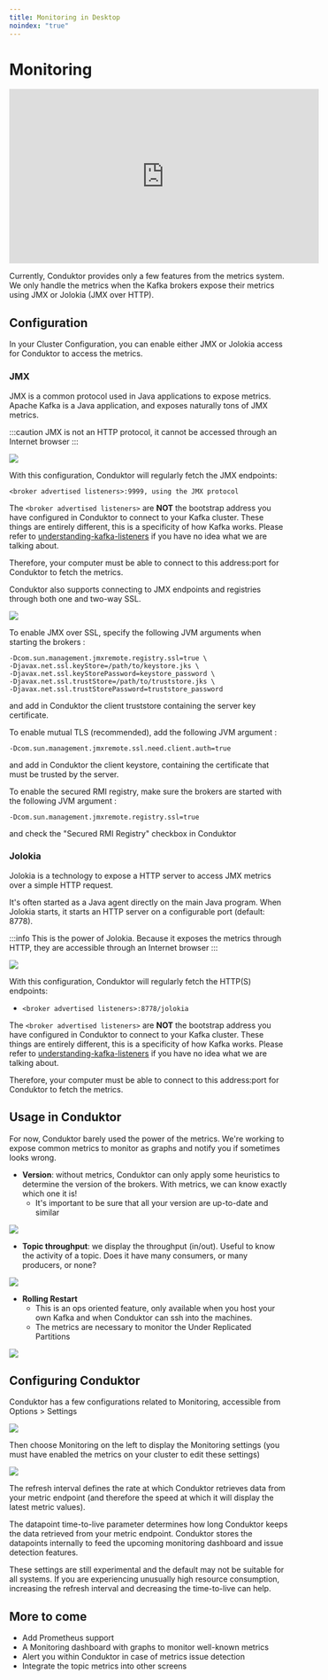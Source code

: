 ```yaml
---
title: Monitoring in Desktop
noindex: "true"
---
```


# Monitoring

<iframe
  width="560"
  height="315"
  src="https://www.youtube.com/embed/Uuo-xyJup4M"
  title="YouTube video player"
  frameBorder="0"
  allow="accelerometer; autoplay; clipboard-write; encrypted-media; gyroscope; picture-in-picture"
  allowFullScreen
></iframe>

Currently, Conduktor provides only a few features from the metrics system. We only handle the metrics when the Kafka brokers expose their metrics using JMX or Jolokia (JMX over HTTP).&#x20;

## Configuration

In your Cluster Configuration, you can enable either JMX or Jolokia access for Conduktor to access the metrics.

### JMX

JMX is a common protocol used in Java applications to expose metrics. Apache Kafka is a Java application, and exposes naturally tons of JMX metrics.

:::caution
JMX is not an HTTP protocol, it cannot be accessed through an Internet browser
:::

![](../assets/2021-02-03-14-04-03-metrics.png)

With this configuration, Conduktor will regularly fetch the JMX endpoints:

`<broker advertised listeners>:9999, using the JMX protocol`

The `<broker advertised listeners>` are **NOT** the bootstrap address you have configured in Conduktor to connect to your Kafka cluster. These things are entirely different, this is a specificity of how Kafka works. Please refer to [understanding-kafka-listeners](/desktop/kafka-cluster-connection/setting-up-a-connection-to-kafka/impossible-connection-setups#understanding-kafka-listeners) if you have no idea what we are talking about.

Therefore, your computer must be able to connect to this address:port for Conduktor to fetch the metrics.

Conduktor also supports connecting to JMX endpoints and registries through both one and two-way SSL.&#x20;

![](../assets/2021-02-03-14-47-56-metrics-ssl.png)

To enable JMX over SSL, specify the following JVM arguments when starting the brokers :&#x20;

```
-Dcom.sun.management.jmxremote.registry.ssl=true \
-Djavax.net.ssl.keyStore=/path/to/keystore.jks \
-Djavax.net.ssl.keyStorePassword=keystore_password \
-Djavax.net.ssl.trustStore=/path/to/truststore.jks \
-Djavax.net.ssl.trustStorePassword=truststore_password
```

and add in Conduktor the client truststore containing the server key certificate.

To enable mutual TLS (recommended), add the following JVM argument :

```
-Dcom.sun.management.jmxremote.ssl.need.client.auth=true
```

and add in Conduktor the client keystore, containing the certificate that must be trusted by the server.

To enable the secured RMI registry, make sure the brokers are started with the following JVM argument :

```
-Dcom.sun.management.jmxremote.registry.ssl=true
```

and check the "Secured RMI Registry" checkbox in Conduktor

### Jolokia

Jolokia is a technology to expose a HTTP server to access JMX metrics over a simple HTTP request.

It's often started as a Java agent directly on the main Java program. When Jolokia starts, it starts an HTTP server on a configurable port (default: 8778).

:::info
This is the power of Jolokia. Because it exposes the metrics through HTTP, they are accessible
through an Internet browser
:::

![](../assets/screenshot-2021-01-17-at-21.56.35.png)

With this configuration, Conduktor will regularly fetch the HTTP(S) endpoints:

- `<broker advertised listeners>:8778/jolokia`

The `<broker advertised listeners>` are **NOT** the bootstrap address you have configured in Conduktor to connect to your Kafka cluster. These things are entirely different, this is a specificity of how Kafka works. Please refer to [understanding-kafka-listeners](/desktop/kafka-cluster-connection/setting-up-a-connection-to-kafka/impossible-connection-setups#understanding-kafka-listeners) if you have no idea what we are talking about.

Therefore, your computer must be able to connect to this address:port for Conduktor to fetch the metrics.

## Usage in Conduktor

For now, Conduktor barely used the power of the metrics. We're working to expose common metrics to monitor as graphs and notify you if sometimes looks wrong.

- **Version**: without metrics, Conduktor can only apply some heuristics to determine the version of the brokers. With metrics, we can know exactly which one it is!
  - It's important to be sure that all your version are up-to-date and similar

![](../assets/screenshot-2021-01-18-at-00.08.51.png)

- **Topic throughput**: we display the throughput (in/out). Useful to know the activity of a topic. Does it have many consumers, or many producers, or none?

![](../assets/screenshot-2021-01-18-at-00.13.05.png)

- **Rolling Restart**
  - This is an ops oriented feature, only available when you host your own Kafka and when Conduktor can ssh into the machines.
  - The metrics are necessary to monitor the Under Replicated Partitions

![](../assets/screenshot-2021-01-18-at-00.15.37.png)

## Configuring Conduktor

Conduktor has a few configurations related to Monitoring, accessible from Options > Settings

![](../assets/settings-menu.png)

Then choose Monitoring on the left to display the Monitoring settings (you must have enabled the metrics on your cluster to edit these settings)

![](../assets/monitoring-settings-small.png)

The refresh interval defines the rate at which Conduktor retrieves data from your metric endpoint (and therefore the speed at which it will display the latest metric values).

The datapoint time-to-live parameter determines how long Conduktor keeps the data retrieved from your metric endpoint. Conduktor stores the datapoints internally to feed the upcoming monitoring dashboard and issue detection features.&#x20;

These settings are still experimental and the default may not be suitable for all systems. If you are experiencing unusually high resource consumption, increasing the refresh interval and decreasing the time-to-live can help.

## More to come

- Add Prometheus support
- A Monitoring dashboard with graphs to monitor well-known metrics
- Alert you within Conduktor in case of metrics issue detection
- Integrate the topic metrics into other screens
